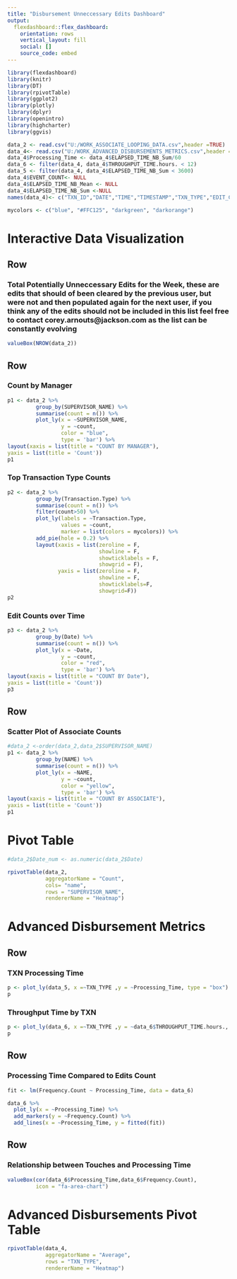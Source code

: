 ---
title: "Disbursement Unneccessary Edits Dashboard"
output: 
  flexdashboard::flex_dashboard:
    orientation: rows
    vertical_layout: fill
    social: []
    source_code: embed
---

```{r setup, include=FALSE}
library(flexdashboard)
library(knitr)
library(DT)
library(rpivotTable)
library(ggplot2)
library(plotly)
library(dplyr)
library(openintro)
library(highcharter)
library(ggvis)
```


```{r}

data_2 <- read.csv("U:/WORK_ASSOCIATE_LOOPING_DATA.csv",header =TRUE)
data_4<- read.csv("U:/WORK_ADVANCED_DISBURSEMENTS_METRICS.csv",header =TRUE)
data_4$Processing_Time <- data_4$ELAPSED_TIME_NB_Sum/60
data_6 <- filter(data_4, data_4$THROUGHPUT_TIME.hours. < 12)
data_5 <- filter(data_4, data_4$ELAPSED_TIME_NB_Sum < 3600)
data_4$EVENT_COUNT<- NULL
data_4$ELAPSED_TIME_NB_Mean <- NULL
data_4$ELAPSED_TIME_NB_Sum <-NULL
names(data_4)<- c("TXN_ID","DATE","TIME","TIMESTAMP","TXN_TYPE","EDIT_COUNT","THROUGHPUT_TIME.hours.","Processing_Time_min")

```

```{r}
mycolors <- c("blue", "#FFC125", "darkgreen", "darkorange")
```

Interactive Data Visualization
=====================================

Row
-------------------------------

### Total Potentially Unneccessary Edits for the Week, these are edits that should of been cleared by the previous user, but were not and then populated again for the next user, if you think any of the edits should not be included in this list feel free to contact corey.arnouts@jackson.com as the list can be constantly evolving
```{r}
valueBox(NROW(data_2))
```

Row
-------------------------------

### Count by Manager

```{r}
p1 <- data_2 %>%
         group_by(SUPERVISOR_NAME) %>%
         summarise(count = n()) %>%
         plot_ly(x = ~SUPERVISOR_NAME,
                 y = ~count,
                 color = "blue",
                 type = 'bar') %>%
layout(xaxis = list(title = "COUNT BY MANAGER"),
yaxis = list(title = 'Count'))
p1
```

### Top Transaction Type Counts

```{r}
p2 <- data_2 %>%
         group_by(Transaction.Type) %>%
         summarise(count = n()) %>%
         filter(count>50) %>%
         plot_ly(labels = ~Transaction.Type,
                 values = ~count,
                 marker = list(colors = mycolors)) %>%
         add_pie(hole = 0.2) %>%
         layout(xaxis = list(zeroline = F,
                             showline = F,
                             showticklabels = F,
                             showgrid = F),
                yaxis = list(zeroline = F,
                             showline = F,
                             showticklabels=F,
                             showgrid=F))
p2
```

### Edit Counts over Time

```{r}


p3 <- data_2 %>%
         group_by(Date) %>%
         summarise(count = n()) %>%
         plot_ly(x = ~Date,
                 y = ~count,
                 color = "red",
                 type = 'bar') %>%
layout(xaxis = list(title = "COUNT BY Date"),
yaxis = list(title = 'Count'))
p3
```

Row
------------------------------------
### Scatter Plot of Associate Counts

```{r}
#data_2 <-order(data_2,data_2$SUPERVISOR_NAME)
p1 <- data_2 %>%
         group_by(NAME) %>%
         summarise(count = n()) %>%
         plot_ly(x = ~NAME,
                 y = ~count,
                 color = "yellow",
                 type = 'bar') %>%
layout(xaxis = list(title = "COUNT BY ASSOCIATE"),
yaxis = list(title = 'Count'))
p1
```




Pivot Table
=========================================

```{r}
#data_2$Date_num <- as.numeric(data_2$Date)

rpivotTable(data_2,
            aggregatorName = "Count",
            cols= "name",
            rows = "SUPERVISOR_NAME",
            rendererName = "Heatmap")
```




Advanced Disbursement Metrics
=====================================

Row
-------------------------------

### TXN Processing Time


```{r}

p <- plot_ly(data_5, x =~TXN_TYPE ,y = ~Processing_Time, type = "box")
p
```


### Throughput Time by TXN
```{r}


p <- plot_ly(data_6, x =~TXN_TYPE ,y = ~data_6$THROUGHPUT_TIME.hours., type = "box")
p
```

Row
------------------------------------

### Processing Time Compared to Edits Count
```{r}

fit <- lm(Frequency.Count ~ Processing_Time, data = data_6)

data_6 %>% 
  plot_ly(x = ~Processing_Time) %>% 
  add_markers(y = ~Frequency.Count) %>% 
  add_lines(x = ~Processing_Time, y = fitted(fit))
```

Row
------------------------------------

### Relationship between Touches and Processing Time
```{r}
valueBox(cor(data_6$Processing_Time,data_6$Frequency.Count),
         icon = "fa-area-chart")
```



Advanced Disbursements Pivot Table
=========================================

```{r}


rpivotTable(data_4,
            aggregatorName = "Average",
            rows = "TXN_TYPE",
            rendererName = "Heatmap")
```



